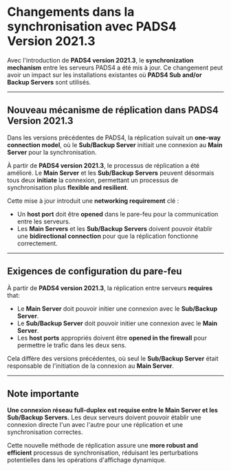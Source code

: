 # Changements dans la synchronisation avec PADS4 Version 2021.3

Avec l'introduction de **PADS4 version 2021.3**, le **synchronization mechanism** entre les serveurs PADS4 a été mis à jour. Ce changement peut avoir un impact sur les installations existantes où **PADS4 Sub and/or Backup Servers** sont utilisés.

***

## Nouveau mécanisme de réplication dans PADS4 Version 2021.3

Dans les versions précédentes de PADS4, la réplication suivait un **one-way connection model**, où le **Sub/Backup Server** initiait une connexion au **Main Server** pour la synchronisation.

À partir de **PADS4 version 2021.3**, le processus de réplication a été amélioré. Le **Main Server** et les **Sub/Backup Servers** peuvent désormais tous deux **initiate** la connexion, permettant un processus de synchronisation plus **flexible and resilient**.

Cette mise à jour introduit une **networking requirement** clé :

* Un **host port** doit être **opened** dans le pare-feu pour la communication entre les serveurs.
* Les **Main Servers** et les **Sub/Backup Servers** doivent pouvoir établir une **bidirectional connection** pour que la réplication fonctionne correctement.

***

## Exigences de configuration du pare-feu

À partir de **PADS4 version 2021.3**, la réplication entre serveurs **requires** that:

* Le **Main Server** doit pouvoir initier une connexion avec le **Sub/Backup Server**.
* Le **Sub/Backup Server** doit pouvoir initier une connexion avec le **Main Server**.
* Les **host ports** appropriés doivent être **opened in the firewall** pour permettre le trafic dans les deux sens.

Cela diffère des versions précédentes, où seul le **Sub/Backup Server** était responsable de l'initiation de la connexion au **Main Server**.

***

## **Note importante**

<Note>**Une connexion réseau full-duplex est requise entre le Main Server et les Sub/Backup Servers.** Les deux serveurs doivent pouvoir établir une connexion directe l'un avec l'autre pour une réplication et une synchronisation correctes.</Note>

Cette nouvelle méthode de réplication assure une **more robust and efficient** processus de synchronisation, réduisant les perturbations potentielles dans les opérations d'affichage dynamique.
